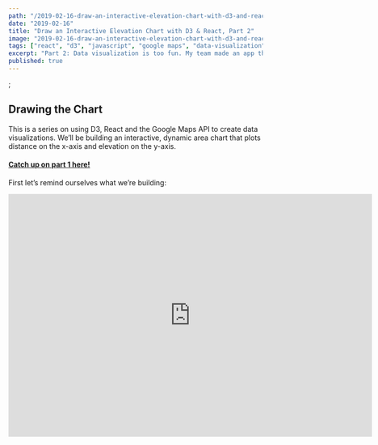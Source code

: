 ```yaml
---
path: "/2019-02-16-draw-an-interactive-elevation-chart-with-d3-and-react"
date: "2019-02-16"
title: "Draw an Interactive Elevation Chart with D3 & React, Part 2"
image: "2019-02-16-draw-an-interactive-elevation-chart-with-d3-and-react-pt-2.gif"
tags: ["react", "d3", "javascript", "google maps", "data-visualization"]
excerpt: "Part 2: Data visualization is too fun. My team made an app that consumes a user’s trip data and uses it to draw cool stuff. Here’s how we used React, D3 and Google Maps to do it."
published: true
---
```



;<LoadMapsApi />

## Drawing the Chart

This is a series on using D3, React and the Google Maps API to create data visualizations. We’ll be building an interactive, dynamic area chart that plots distance on the x-axis and elevation on the y-axis.

#### [Catch up on part 1 here!](https://blog.thegrepper.com/2019-02-11-draw-an-interactive-elevation-chart-with-d3-and-react)

First let’s remind ourselves what we’re building:

<iframe
  className="youtube-video"
  width="720"
  height="480"
  src="https://www.youtube.com/embed/9HXlmXwyuKk"
  frameBorder="0"
  allow="accelerometer; autoplay; encrypted-media; gyroscope; picture-in-picture"
  allowFullScreen
/>

We’ve got 5 things to do, plus 1 bonus step to spruce up your chart’s appearance with gridlines that span across the x- and y-scales at each tick on the chart.

## 5 Steps + 1 Bonus

1. Declare our constants, helper functions, and configure D3 so it’s ready for action.
1. Map out our "ElevationGraph" component, including:

   <ul style={{ marginLeft: "3rem" }}>
     <li>– what lives on state & what comes on props?</li>
     <li>– decide which lifecycle methods we’ll need</li>
     <li>– name and pseudocode our custom methods</li>
   </ul>

1. Draw the chart using D3’s API! This is the fun part, and the meat and potatoes of our task today
1. Render that bad boy! We’ll talk styles here too, especially regarding svg styling (wtf is viewPort vs. viewBox, etc.)
1. Write a callback function that draws a DOM element on the map depending on where the user is hovering
1. [Bonus] Make it pretty

### 1. Declarations & Config

#### Helper Functions

First we need some helper functions. This first batch is pure JavaScript, and do not require the D3 library yet (although `fromLatLngToPoint` does expect a Google Map instance as a parameter):

```javascript
export const numOfSamples = 100
export const metersToMiles = m => m * 0.000621371
export const metersToFeet = m => m * 3.28084

export const arraysEqual = (arr1, arr2) => {
  if (arr1.length !== arr2.length) return false
  for (let i = arr1.length; i--; ) {
    if (arr1[i] !== arr2[i]) return false
  }
  return true
}

export const fromLatLngToPoint = (latLng, map) => {
  const topRight = map
    .getProjection()
    .fromLatLngToPoint(map.getBounds().getNorthEast())
  const bottomLeft = map
    .getProjection()
    .fromLatLngToPoint(map.getBounds().getSouthWest())
  const scale = Math.pow(2, map.getZoom())
  const worldPoint = map.getProjection().fromLatLngToPoint(latLng)
  const point = new window.google.maps.Point(
    (worldPoint.x - bottomLeft.x) * scale,
    (worldPoint.y - topRight.y) * scale
  )
  return point
}
```

We export these because ideally we’re putting them in a separate `utils.js` file, to be imported as needed in our `ElevationGraph` component.

The first, `numOfSamples`, is a constant; we will be using the number of samples in a few places, so it’s easier to change later because we declare it in a single place. We choose 100 samples along our pathline because it makes the math easy. For example, if our area chart is 600 pixels wide, then we need to divide it up into 6px sections and create a hover event over each to dynamically render a point or “blip” on the map to show the user exactly where on the path she would encounter the elevation and grade our Infobox shows her.

The next two are functions we will use to do unit conversion. The Google Maps Elevation and Distance APIs return us meters, but since we do things backwards in the States, we need to convert those to miles and feet so our user doesn’t have to do conversions herself.

`arraysEqual` returns true if 2 arrays contain the same elements and false if they don’t.

We will come back to `fromLatLngToPoint` toward the end of the article — in a nutshell, it takes a `LatLng` object and a Google Map instance and does a lookup to see where a particular coordinate exists on the user’s screen, so we know where to draw the blip.

#### D3 Config

It’s finally time to start working with D3! First let’s make sure we installed and imported it correctly:

```jsx
import * as d3 from "d3"

const D3Version = () => (
  <p id="d3-version">
    D3 Version: <strong>{d3.version}</strong>
  </p>
)

<D3Version />
```

That renders:

<br />
<D3Version />

Cool! Let’s start configuring:

```javascript
// 1. DECLARATIONS / CONFIG
const margin = { top: 0, right: 0, bottom: 15, left: 50 }
const width = 750 - margin.left - margin.right
const height = 155 - margin.top - margin.bottom
const xAxisTicks = 8
const yAxisTicks = 6
```

This is the conventional way of creating margins around your chart in D3.

Next week need to create our xScale and yScale. We will use a linear scale for both.

> For continuous quantitative data, you typically want a linear scale.
>
> [- D3 Docs](https://github.com/d3/d3-scale#linear-scales)

We need to give our linear scale a domain and a range:

```javascript
const xScale = d3
  .scaleLinear()
  .domain(d3.extent(data, d => d.x))
  .range([0, width])

const yScale = d3
  .scaleLinear()
  .domain([d3.min(data, co => co.y), d3.max(data, co => co.y)])
  .range([height, 0])
```
